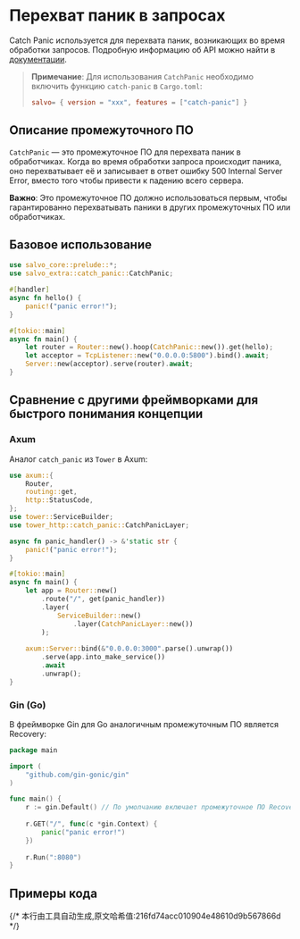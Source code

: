 # Перехват паник в запросах

Catch Panic используется для перехвата паник, возникающих во время обработки запросов. Подробную информацию об API можно найти в [документации](https://docs.rs/salvo_extra/latest/salvo_extra/catch_panic/index.html).

> **Примечание**: Для использования `CatchPanic` необходимо включить функцию `catch-panic` в `Cargo.toml`:
> ```toml
> salvo= { version = "xxx", features = ["catch-panic"] }
> ```

## Описание промежуточного ПО

`CatchPanic` — это промежуточное ПО для перехвата паник в обработчиках. Когда во время обработки запроса происходит паника, оно перехватывает её и записывает в ответ ошибку 500 Internal Server Error, вместо того чтобы привести к падению всего сервера.

**Важно**: Это промежуточное ПО должно использоваться первым, чтобы гарантированно перехватывать паники в других промежуточных ПО или обработчиках.

## Базовое использование

```rust
use salvo_core::prelude::*;
use salvo_extra::catch_panic::CatchPanic;

#[handler]
async fn hello() {
    panic!("panic error!");
}

#[tokio::main]
async fn main() {
    let router = Router::new().hoop(CatchPanic::new()).get(hello);
    let acceptor = TcpListener::new("0.0.0.0:5800").bind().await;
    Server::new(acceptor).serve(router).await;
}
```

## Сравнение с другими фреймворками для быстрого понимания концепции

### Axum

Аналог `catch_panic` из `Tower` в Axum:

```rust
use axum::{
    Router,
    routing::get,
    http::StatusCode,
};
use tower::ServiceBuilder;
use tower_http::catch_panic::CatchPanicLayer;

async fn panic_handler() -> &'static str {
    panic!("panic error!");
}

#[tokio::main]
async fn main() {
    let app = Router::new()
        .route("/", get(panic_handler))
        .layer(
            ServiceBuilder::new()
                .layer(CatchPanicLayer::new())
        );
    
    axum::Server::bind(&"0.0.0.0:3000".parse().unwrap())
        .serve(app.into_make_service())
        .await
        .unwrap();
}
```

### Gin (Go)

В фреймворке Gin для Go аналогичным промежуточным ПО является Recovery:

```go
package main

import (
    "github.com/gin-gonic/gin"
)

func main() {
    r := gin.Default() // По умолчанию включает промежуточное ПО Recovery
    
    r.GET("/", func(c *gin.Context) {
        panic("panic error!")
    })
    
    r.Run(":8080")
}
```

## Примеры кода


<Tabs>
  <Tab label="main.rs">
    <CatchPanicCode/>
  </Tab>
  <Tab label="Cargo.toml">
    <CatchPanicCargoCode/>
  </Tab>
</Tabs>
{/* 本行由工具自动生成,原文哈希值:216fd74acc010904e48610d9b567866d */}